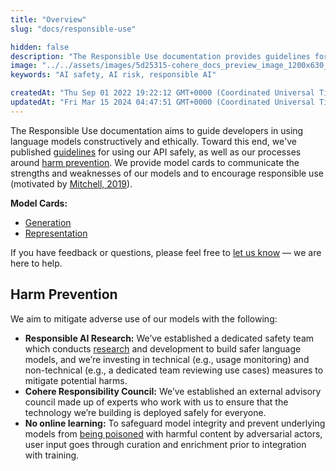 ```yaml
---
title: "Overview"
slug: "docs/responsible-use"

hidden: false 
description: "The Responsible Use documentation provides guidelines for developers to use language models ethically and constructively, including model cards to communicate strengths and weaknesses, a data statement, and measures for harm prevention such as a dedicated safety team and external advisory council."
image: "../../assets/images/5d25315-cohere_docs_preview_image_1200x630_copy.jpg"  
keywords: "AI safety, AI risk, responsible AI"

createdAt: "Thu Sep 01 2022 19:22:12 GMT+0000 (Coordinated Universal Time)"
updatedAt: "Fri Mar 15 2024 04:47:51 GMT+0000 (Coordinated Universal Time)"
---
```

The Responsible Use documentation aims to guide developers in using language models constructively and ethically. Toward this end, we've published [guidelines](/docs/usage-guidelines) for using our API safely, as well as our processes around [harm prevention](#harm-prevention). We provide model cards to communicate the strengths and weaknesses of our models and to encourage responsible use (motivated by [Mitchell, 2019](https://arxiv.org/pdf/1810.03993.pdf)).

**Model Cards:**

- [Generation](/docs/generation-benchmarks)
- [Representation](/docs/representation-benchmarks)

If you have feedback or questions, please feel free to [let us know](mailto:responsibility@cohere.ai) — we are here to help.

## Harm Prevention

We aim to mitigate adverse use of our models with the following:

- **Responsible AI Research:** We’ve established a dedicated safety team which conducts [research](https://arxiv.org/abs/2108.07790) and development to build safer language models, and we’re investing in technical (e.g., usage monitoring) and non-technical (e.g., a dedicated team reviewing use cases) measures to mitigate potential harms.
- **Cohere Responsibility Council:** We’ve established an external advisory council made up of experts who work with us to ensure that the technology we’re building is deployed safely for everyone.
- **No online learning:** To safeguard model integrity and prevent underlying models from [being poisoned](https://www.theverge.com/2016/3/24/11297050/tay-microsoft-chatbot-racist) with harmful content by adversarial actors, user input goes through curation and enrichment prior to integration with training.
